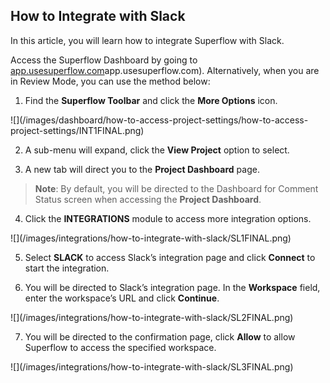 ## How to Integrate with Slack

In this article, you will learn how to integrate Superflow with Slack.

Access the Superflow Dashboard by going to [app.usesuperflow.com](app.usesuperflow.com)app.usesuperflow.com). Alternatively, when you are in Review Mode, you can use the method below:

1. Find the **Superflow Toolbar** and click the **More Options** icon.

<Frame>
![](/images/dashboard/how-to-access-project-settings/how-to-access-project-settings/INT1FINAL.png)
</Frame>

2. A sub-menu will expand, click the **View Project** option to select.

3. A new tab will direct you to the **Project Dashboard** page.

> **Note**: By default, you will be directed to the Dashboard for Comment Status screen when accessing the **Project Dashboard**.

4. Click the **INTEGRATIONS** module to access more integration options.

<Frame>
![](/images/integrations/how-to-integrate-with-slack/SL1FINAL.png)
</Frame>

5. Select **SLACK** to access Slack’s integration page and click **Connect** to start the integration.

6. You will be directed to Slack’s integration page. In the **Workspace** field, enter the workspace’s URL and click **Continue**.

<Frame>
![](/images/integrations/how-to-integrate-with-slack/SL2FINAL.png)
</Frame>

7. You will be directed to the confirmation page, click **Allow** to allow Superflow to access the specified workspace.

<Frame>
![](/images/integrations/how-to-integrate-with-slack/SL3FINAL.png)
</Frame>
